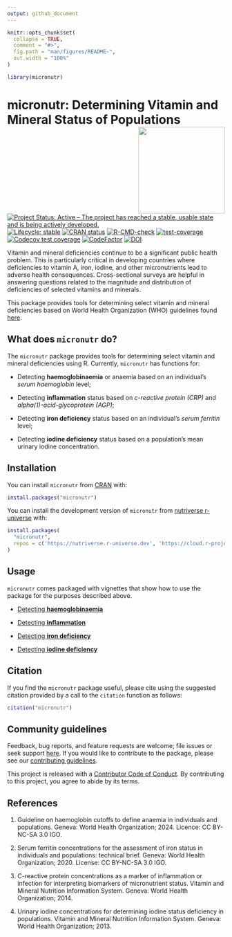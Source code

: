 ```yaml
---
output: github_document
---
```


<!-- README.md is generated from README.Rmd. Please edit that file -->

```r
knitr::opts_chunk$set(
  collapse = TRUE,
  comment = "#>",
  fig.path = "man/figures/README-",
  out.width = "100%"
)

library(micronutr)
```

# micronutr: Determining Vitamin and Mineral Status of Populations <img src="man/figures/logo.png" width="200px" align="right" />

<!-- badges: start -->
[![Project Status: Active – The project has reached a stable, usable state and is being actively developed.](https://www.repostatus.org/badges/latest/active.svg)](https://www.repostatus.org/#active)
[![Lifecycle: stable](https://img.shields.io/badge/lifecycle-stable-brightgreen.svg)](https://lifecycle.r-lib.org/articles/stages.html#stable)
[![CRAN status](https://www.r-pkg.org/badges/version/micronutr)](https://CRAN.R-project.org/package=micronutr)
[![R-CMD-check](https://github.com/nutriverse/micronutr/actions/workflows/R-CMD-check.yaml/badge.svg)](https://github.com/nutriverse/micronutr/actions/workflows/R-CMD-check.yaml)
[![test-coverage](https://github.com/nutriverse/micronutr/actions/workflows/test-coverage.yaml/badge.svg)](https://github.com/nutriverse/micronutr/actions/workflows/test-coverage.yaml)
[![Codecov test coverage](https://codecov.io/gh/nutriverse/micronutr/branch/main/graph/badge.svg)](https://app.codecov.io/gh/nutriverse/micronutr?branch=main)
[![CodeFactor](https://www.codefactor.io/repository/github/nutriverse/micronutr/badge)](https://www.codefactor.io/repository/github/nutriverse/micronutr)
[![DOI](https://zenodo.org/badge/584725138.svg)](https://zenodo.org/badge/latestdoi/584725138)
<!-- badges: end -->

Vitamin and mineral deficiencies continue to be a significant public health problem. This is particularly critical in developing countries where deficiencies to vitamin A, iron, iodine, and other micronutrients lead to adverse health consequences. Cross-sectional surveys are helpful in answering questions related to the magnitude and distribution of deficiencies of selected vitamins and minerals.

This package provides tools for determining select vitamin and mineral deficiencies based on World Health Organization (WHO) guidelines found [here](https://www.who.int/teams/nutrition-and-food-safety/databases/vitamin-and-mineral-nutrition-information-system).

## What does `micronutr` do?

The `micronutr` package provides tools for determining select vitamin and mineral deficiencies using R. Currently, `micronutr` has functions for:

* Detecting **haemoglobinaemia** or anaemia based on an individual's *serum haemoglobin* level;

* Detecting **inflammation** status based on *c-reactive protein (CRP)* and *alpha(1)-acid-glycoprotein (AGP)*;

* Detecting **iron deficiency** status based on an individual's *serum ferritin* level;

* Detecting **iodine deficiency** status based on a population's mean urinary iodine concentration.

## Installation

You can install `micronutr` from [CRAN](https://cran.r-project.org) with:

```r
install.packages("micronutr")
```

You can install the development version of `micronutr` from [nutriverse r-universe](https://nutriverse.r-universe.dev) with:

```r
install.packages(
  "micronutr", 
  repos = c('https://nutriverse.r-universe.dev', 'https://cloud.r-project.org')
)
```

## Usage

`micronutr` comes packaged with vignettes that show how to use the package for the purposes described above.

* [Detecting **haemoglobinaemia**](https://nutriverse.io/micronutr/articles/haemoglobinaemia.html)

* [Detecting **inflammation**](https://nutriverse.io/micronutr/articles/inflammation.html)

* [Detecting **iron deficiency**](https://nutriverse.io/micronutr/articles/iron-deficiency.html)

* [Detecting **iodine deficiency**](https://nutriverse.io/micronutr/articles/iodine-deficiency.html)

## Citation

If you find the `micronutr` package useful, please cite using the suggested citation provided by a call to the `citation` function as follows:

```r
citation("micronutr")
```

## Community guidelines

Feedback, bug reports, and feature requests are welcome; file issues or seek support [here](https://github.com/nutriverse/micronutr/issues). If you would like to contribute to the package, please see our [contributing guidelines](https://nutriverse.io/micronutr/CONTRIBUTING.html).

This project is released with a [Contributor Code of Conduct](https://nutriverse.io/micronutr/CODE_OF_CONDUCT.html). By contributing to this project, you agree to abide by its terms.

## References

1. Guideline on haemoglobin cutoffs to define anaemia in individuals and populations. Geneva: World
Health Organization; 2024. Licence: CC BY-NC-SA 3.0 IGO.

2. Serum ferritin concentrations for the assessment of iron status in individuals and populations: technical brief. Geneva: World Health Organization; 2020. License: CC BY-NC-SA 3.0 IGO.

3. C-reactive protein concentrations as a marker of inflammation or infection for interpreting biomarkers of micronutrient status. Vitamin and Mineral Nutrition Information System. Geneva: World Health Organization; 2014.

4. Urinary iodine concentrations for determining iodine status deficiency in populations. Vitamin and Mineral
Nutrition Information System. Geneva: World Health Organization; 2013.
